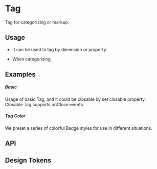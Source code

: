 
<Meta of={KitTagStories} />

<style></style>

# Tag

Tag for categorizing or markup.

## Usage
- It can be used to tag by dimension or property.

- When categorizing.

## Examples

##### Basic
Usage of basic Tag, and it could be closable by set closable property. Closable Tag supports onClose events.

<CustomCanvas content={Exemples.Basic} source={Sources.Basic} id="tag-basic" />

##### Tag Color

We preset a series of colorful Badge styles for use in different situations.

<CustomCanvas content={Exemples.Color} source={Sources.Color} id="tag-color" />

## API

<Canvas of={KitTagStories.Api} />

<Controls of={KitTagStories.Api} />


## Design Tokens

<DesignTokens path="components.Tag" tokens={fields?.components?.Tag} />